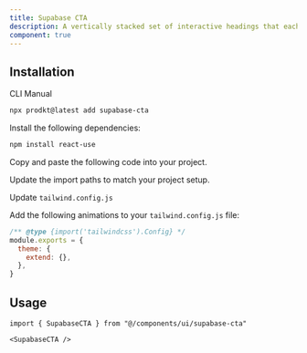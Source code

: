 ```yaml
---
title: Supabase CTA
description: A vertically stacked set of interactive headings that each reveal a section of content.
component: true
---
```


<ComponentPreview
  name="supabase-cta-demo"
  description="A vertically stacked set of interactive headings that each reveal a section of content."
/>

## Installation

<Tabs defaultValue="cli">

<TabsList>
  <TabsTrigger value="cli">CLI</TabsTrigger>
  <TabsTrigger value="manual">Manual</TabsTrigger>
</TabsList>

<TabsContent value="cli">

```bash
npx prodkt@latest add supabase-cta
```

</TabsContent>

<TabsContent value="manual">

<Steps>

<Step>Install the following dependencies:</Step>

```bash
npm install react-use
```

<Step>Copy and paste the following code into your project.</Step>

<ComponentSource name="supabase-cta" />

<Step>Update the import paths to match your project setup.</Step>

<Step>Update `tailwind.config.js`</Step>

Add the following animations to your `tailwind.config.js` file:

```js title="tailwind.config.js" {1-2}
/** @type {import('tailwindcss').Config} */
module.exports = {
  theme: {
    extend: {},
  },
}
```

</Steps>

</TabsContent>

</Tabs>

## Usage

```tsx
import { SupabaseCTA } from "@/components/ui/supabase-cta"
```

```tsx
<SupabaseCTA />
```
